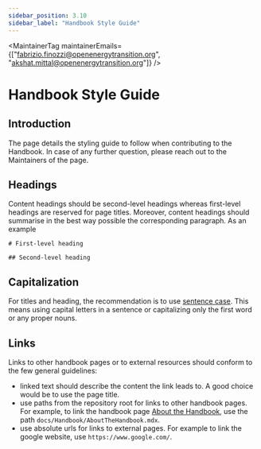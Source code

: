 ```yaml
---
sidebar_position: 3.10
sidebar_label: "Handbook Style Guide"
---
```



<MaintainerTag maintainerEmails={["fabrizio.finozzi@openenergytransition.org", "akshat.mittal@openenergytransition.org"]} />

# Handbook Style Guide

<ControlledDocBanner />

## Introduction

The page details the styling guide to follow when contributing to the Handbook. In case of any further question, please reach out to the Maintainers of the page.

## Headings

Content headings should be second-level headings whereas first-level headings are reserved for page titles.
Moreover, content headings should summarise in the best way possible the corresponding paragraph. As an example
```
# First-level heading

## Second-level heading
```

## Capitalization

For titles and heading, the recommendation is to use [sentence case](https://www.thoughtco.com/sentence-case-titles-1691944). This means using capital letters in a sentence or capitalizing only the first word or any proper nouns.

## Links

Links to other handbook pages or to external resources should conform to the few general guidelines:
- linked text should describe the content the link leads to. A good choice would be to use the page title.
- use paths from the repository root for links to other handbook pages. For example, to link the handbook page [About the Handbook](docs/Handbook/AboutTheHandbook.mdx), use the path ```docs/Handbook/AboutTheHandbook.mdx```.
- use absolute urls for links to external pages. For example to link the google website, use ```https://www.google.com/```.





